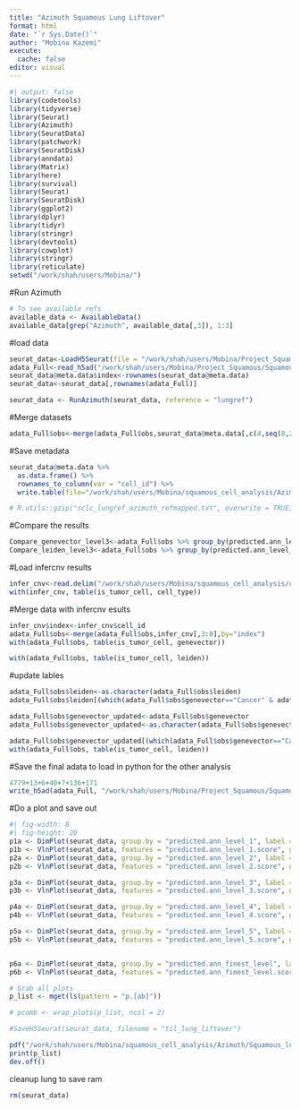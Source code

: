 ```yaml
---
title: "Azimuth Squamous Lung Liftover"
format: html
date: "`r Sys.Date()`"
author: "Mobina Kazemi"
execute:
  cache: false
editor: visual  
---
```


```r
#| output: false
library(codetools)
library(tidyverse)
library(Seurat)
library(Azimuth)
library(SeuratData)
library(patchwork)
library(SeuratDisk)
library(anndata)
library(Matrix)
library(here)
library(survival)
library(Seurat)
library(SeuratDisk)
library(ggplot2)
library(dplyr)
library(tidyr)
library(stringr)
library(devtools)
library(cowplot)
library(stringr)
library(reticulate)
setwd("/work/shah/users/Mobina/")
```

#Run Azimuth

```r
# To see available refs
available_data <- AvailableData()
available_data[grep("Azimuth", available_data[,3]), 1:3]
```

#load data

```r
seurat_data<-LoadH5Seurat(file = "/work/shah/users/Mobina/Project_Squamous/Squamousdata/Final_data.h5seurat")
adata_Full<-read_h5ad("/work/shah/users/Mobina/Project_Squamous/Squamousdata/adata_Full_subtype_output.h5ad")
seurat_data@meta.data$index<-rownames(seurat_data@meta.data)
seurat_data<-seurat_data[,rownames(adata_Full)]
```

```r
seurat_data <- RunAzimuth(seurat_data, reference = "lungref")
```

#Merge datasets

```r
adata_Full$obs<-merge(adata_Full$obs,seurat_data@meta.data[,c(4,seq(8,20))],by="index")
```

#Save metadata

```r
seurat_data@meta.data %>%
  as.data.frame() %>%
  rownames_to_column(var = "cell_id") %>%
  write.table(file="/work/shah/users/Mobina/squamous_cell_analysis/Azimuth/squamous_lungref_azimuth_refmapped.txt", quote = F, sep = "\t", row.names = F, col.names = T)

# R.utils::gzip("sclc_lungref_azimuth_refmapped.txt", overwrite = TRUE)
```

#Compare the results

```r
Compare_genevector_level3<-adata_Full$obs %>% group_by(predicted.ann_level_3,genevector) %>% count()
Compare_leiden_level3<-adata_Full$obs %>% group_by(predicted.ann_level_3,leiden) %>% count()
```

#Load infercnv results

```r
infer_cnv<-read.delim("/work/shah/users/Mobina/squamous_cell_analysis/cnv/infercnv/infercnv_results.txt")
with(infer_cnv, table(is_tumor_cell, cell_type))
```

#Merge data with infercnv esults

```r
infer_cnv$index<-infer_cnv$cell_id
adata_Full$obs<-merge(adata_Full$obs,infer_cnv[,3:8],by="index")
with(adata_Full$obs, table(is_tumor_cell, genevector))

```

```r
with(adata_Full$obs, table(is_tumor_cell, leiden))
```

#update lables

```r
adata_Full$obs$leiden<-as.character(adata_Full$obs$leiden)
adata_Full$obs$leiden[(which(adata_Full$obs$genevector=="Cancer" & adata_Full$obs$is_tumor_cell==FALSE))]<-"Epithelial"

adata_Full$obs$genevector_updated<-adata_Full$obs$genevector
adata_Full$obs$genevector_updated<-as.character(adata_Full$obs$genevector_updated)

adata_Full$obs$genevector_updated[(which(adata_Full$obs$genevector=="Cancer" & adata_Full$obs$is_tumor_cell==FALSE))]<-"Epithelial"
with(adata_Full$obs, table(is_tumor_cell, leiden))
```

#Save the final adata to load in python for the other analysis

```r
4779+13+6+40+7+136+171
write_h5ad(adata_Full, "/work/shah/users/Mobina/Project_Squamous/Squamousdata/adata_Full_liftover_output.h5ad")
```

#Do a plot and save out

```r
#| fig-width: 8
#| fig-height: 20
p1a <- DimPlot(seurat_data, group.by = "predicted.ann_level_1", label = TRUE, label.size = 3) + NoLegend()
p1b <- VlnPlot(seurat_data, features = "predicted.ann_level_1.score", group.by = "predicted.ann_level_1", pt.size = 0) + NoLegend()
p2a <- DimPlot(seurat_data, group.by = "predicted.ann_level_2", label = TRUE, label.size = 3) + NoLegend()
p2b <- VlnPlot(seurat_data, features = "predicted.ann_level_2.score", group.by = "predicted.ann_level_2", pt.size = 0) + NoLegend()

p3a <- DimPlot(seurat_data, group.by = "predicted.ann_level_3", label = TRUE, label.size = 3) + NoLegend()
p3b <- VlnPlot(seurat_data, features = "predicted.ann_level_3.score", group.by = "predicted.ann_level_3", pt.size = 0) + NoLegend()

p4a <- DimPlot(seurat_data, group.by = "predicted.ann_level_4", label = TRUE, label.size = 3) + NoLegend()
p4b <- VlnPlot(seurat_data, features = "predicted.ann_level_4.score", group.by = "predicted.ann_level_4", pt.size = 0) + NoLegend()

p5a <- DimPlot(seurat_data, group.by = "predicted.ann_level_5", label = TRUE, label.size = 3) + NoLegend()
p5b <- VlnPlot(seurat_data, features = "predicted.ann_level_5.score", group.by = "predicted.ann_level_5", pt.size = 0) + NoLegend()


p6a <- DimPlot(seurat_data, group.by = "predicted.ann_finest_level", label = TRUE, label.size = 3) + NoLegend()
p6b <- VlnPlot(seurat_data, features = "predicted.ann_finest_level.score", group.by = "predicted.ann_finest_level", pt.size = 0) + NoLegend()

# Grab all plots
p_list <- mget(ls(pattern = "p.[ab]"))

# pcomb <- wrap_plots(p_list, ncol = 2)

#SaveH5Seurat(seurat_data, filename = "til_lung_liftover")

pdf("/work/shah/users/Mobina/squamous_cell_analysis/Azimuth/Squamous_lung_liftover.pdf", width = 12, height = 8, onefile = TRUE)
print(p_list)
dev.off()

```

cleanup lung to save ram

```r
rm(seurat_data)
```
